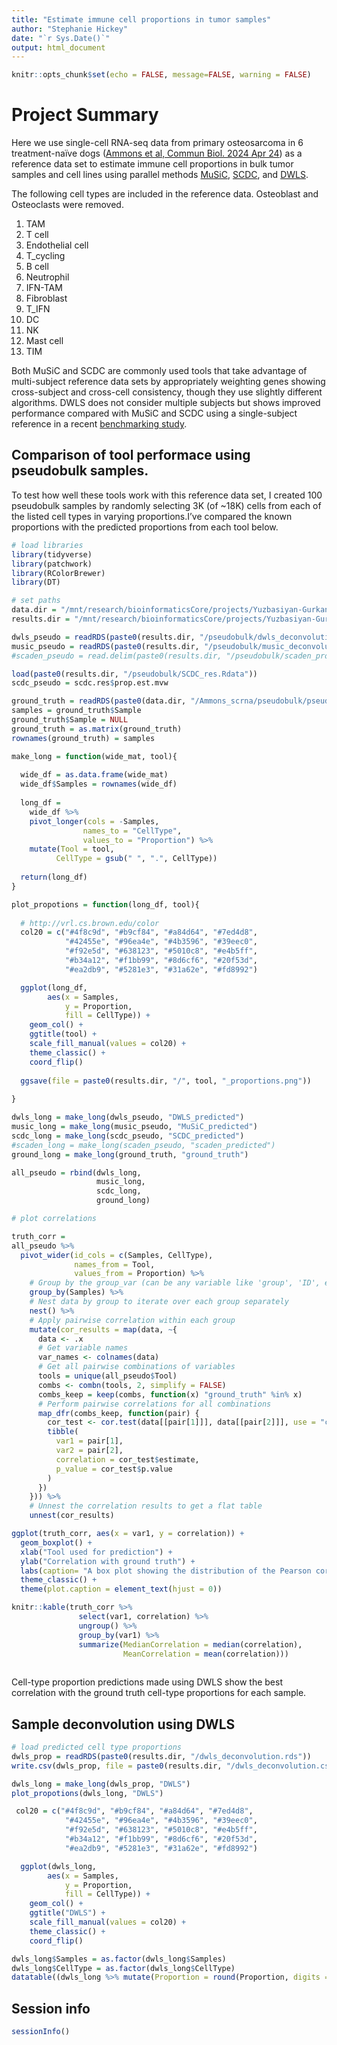 ```yaml
---
title: "Estimate immune cell proportions in tumor samples"
author: "Stephanie Hickey"
date: "`r Sys.Date()`"
output: html_document
---
```


```r
knitr::opts_chunk$set(echo = FALSE, message=FALSE, warning = FALSE)
```

# Project Summary

Here we use single-cell RNA-seq data from primary osteosarcoma in 6 treatment-naïve dogs ([Ammons et al, Commun Biol. 2024 Apr 24](https://www.nature.com/articles/s42003-024-06182-w)) as a reference data set to estimate immune cell proportions in bulk tumor samples and cell lines using parallel methods [MuSiC](https://xuranw.github.io/MuSiC/articles/MuSiC.html), [SCDC](https://meichendong.github.io/SCDC/articles/SCDC.html#scdc-pre-process-of-scrna-seq-data-1), and [DWLS](https://cran.r-project.org/web/packages/DWLS/index.html).

The following cell types are included in the reference data. Osteoblast and Osteoclasts were removed.

  1. TAM    
  2. T cell   
  3. Endothelial cell   
  4. T_cycling    
  5. B cell   
  6. Neutrophil    
  7. IFN-TAM   
  8. Fibroblast    
  9. T_IFN   
  10. DC    
  11. NK    
  12. Mast cell   
  13. TIM   

Both MuSiC and SCDC are commonly used tools that take advantage of multi-subject reference data sets by appropriately weighting genes showing cross-subject and cross-cell consistency, though they use slightly different algorithms. DWLS does not consider multiple subjects but shows improved performance compared with MuSiC and SCDC using a single-subject reference in a recent [benchmarking study](https://www.biorxiv.org/content/10.1101/2024.06.10.598226v1.full).

## Comparison of tool performace using pseudobulk samples. 

To test how well these tools work with this reference data set, I created 100 pseudobulk samples by randomly selecting 3K (of ~18K) cells from each of the listed cell types in varying proportions.I've compared the known proportions with the predicted proportions from each tool below.

```r
# load libraries
library(tidyverse)
library(patchwork)
library(RColorBrewer)
library(DT)

# set paths 
data.dir = "/mnt/research/bioinformaticsCore/projects/Yuzbasiyan-Gurkan/BCC119_vyg_deconvolution/data"
results.dir = "/mnt/research/bioinformaticsCore/projects/Yuzbasiyan-Gurkan/BCC119_vyg_deconvolution/results"

dwls_pseudo = readRDS(paste0(results.dir, "/pseudobulk/dwls_deconvolution.rds"))
music_pseudo = readRDS(paste0(results.dir, "/pseudobulk/music_deconvolution.rds"))
#scaden_pseudo = read.delim(paste0(results.dir, "/pseudobulk/scaden_proportions.txt"), row.names = 1)

load(paste0(results.dir, "/pseudobulk/SCDC_res.Rdata"))
scdc_pseudo = scdc.res$prop.est.mvw

ground_truth = readRDS(paste0(data.dir, "/Ammons_scrna/pseudobulk/pseudobulk_real_cell_type_proportions.rds"))
samples = ground_truth$Sample
ground_truth$Sample = NULL
ground_truth = as.matrix(ground_truth)
rownames(ground_truth) = samples

make_long = function(wide_mat, tool){
  
  wide_df = as.data.frame(wide_mat)
  wide_df$Samples = rownames(wide_df)
  
  long_df = 
    wide_df %>%
    pivot_longer(cols = -Samples,
                names_to = "CellType", 
                values_to = "Proportion") %>%
    mutate(Tool = tool,
          CellType = gsub(" ", ".", CellType))
  
  return(long_df)
}

plot_propotions = function(long_df, tool){
  
  # http://vrl.cs.brown.edu/color
  col20 = c("#4f8c9d", "#b9cf84", "#a84d64", "#7ed4d8",
            "#42455e", "#96ea4e", "#4b3596", "#39eec0",
            "#f92e5d", "#638123", "#5010c8", "#e4b5ff",
            "#b34a12", "#f1bb99", "#8d6cf6", "#20f53d", 
            "#ea2db9", "#5281e3", "#31a62e", "#fd8992")

  ggplot(long_df, 
        aes(x = Samples, 
            y = Proportion, 
            fill = CellType)) +
    geom_col() +
    ggtitle(tool) + 
    scale_fill_manual(values = col20) +
    theme_classic() +
    coord_flip()
  
  ggsave(file = paste0(results.dir, "/", tool, "_proportions.png"))
  
}

dwls_long = make_long(dwls_pseudo, "DWLS_predicted")
music_long = make_long(music_pseudo, "MuSiC_predicted")
scdc_long = make_long(scdc_pseudo, "SCDC_predicted")
#scaden_long = make_long(scaden_pseudo, "scaden_predicted")
ground_long = make_long(ground_truth, "ground_truth")

all_pseudo = rbind(dwls_long, 
                   music_long,
                   scdc_long,
                   ground_long)

# plot correlations

truth_corr =   
all_pseudo %>%
  pivot_wider(id_cols = c(Samples, CellType), 
              names_from = Tool, 
              values_from = Proportion) %>%
    # Group by the group_var (can be any variable like 'group', 'ID', etc.)
    group_by(Samples) %>%
    # Nest data by group to iterate over each group separately
    nest() %>%
    # Apply pairwise correlation within each group
    mutate(cor_results = map(data, ~{
      data <- .x
      # Get variable names
      var_names <- colnames(data)
      # Get all pairwise combinations of variables
      tools = unique(all_pseudo$Tool)
      combs <- combn(tools, 2, simplify = FALSE)
      combs_keep = keep(combs, function(x) "ground_truth" %in% x)
      # Perform pairwise correlations for all combinations
      map_dfr(combs_keep, function(pair) {
        cor_test <- cor.test(data[[pair[1]]], data[[pair[2]]], use = "complete.obs")
        tibble(
          var1 = pair[1],
          var2 = pair[2],
          correlation = cor_test$estimate,
          p_value = cor_test$p.value
        )
      })
    })) %>%
    # Unnest the correlation results to get a flat table
    unnest(cor_results)

ggplot(truth_corr, aes(x = var1, y = correlation)) +
  geom_boxplot() +
  xlab("Tool used for prediction") +
  ylab("Correlation with ground truth") +
  labs(caption= "A box plot showing the distribution of the Pearson correlations bewteen \nthe predicted and ground-truth cell-type proportions for 100 pseudobulk samples") +
  theme_classic() +
  theme(plot.caption = element_text(hjust = 0)) 

knitr::kable(truth_corr %>%
               select(var1, correlation) %>%
               ungroup() %>%
               group_by(var1) %>%
               summarize(MedianCorrelation = median(correlation),
                         MeanCorrelation = mean(correlation)))
  
```

Cell-type proportion predictions made using DWLS show the best correlation with the ground truth cell-type proportions for each sample. 

## Sample deconvolution using DWLS
```r
# load predicted cell type proportions
dwls_prop = readRDS(paste0(results.dir, "/dwls_deconvolution.rds"))
write.csv(dwls_prop, file = paste0(results.dir, "/dwls_deconvolution.csv"))

dwls_long = make_long(dwls_prop, "DWLS")
plot_propotions(dwls_long, "DWLS")

 col20 = c("#4f8c9d", "#b9cf84", "#a84d64", "#7ed4d8",
            "#42455e", "#96ea4e", "#4b3596", "#39eec0",
            "#f92e5d", "#638123", "#5010c8", "#e4b5ff",
            "#b34a12", "#f1bb99", "#8d6cf6", "#20f53d", 
            "#ea2db9", "#5281e3", "#31a62e", "#fd8992")

  ggplot(dwls_long, 
        aes(x = Samples, 
            y = Proportion, 
            fill = CellType)) +
    geom_col() +
    ggtitle("DWLS") + 
    scale_fill_manual(values = col20) +
    theme_classic() +
    coord_flip()

dwls_long$Samples = as.factor(dwls_long$Samples)
dwls_long$CellType = as.factor(dwls_long$CellType)
datatable((dwls_long %>% mutate(Proportion = round(Proportion, digits = 2))), filter = "top")
```

## Session info
```r
sessionInfo()
```
